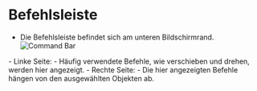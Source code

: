 # Befehlsleiste
- Die Befehlsleiste befindet sich am unteren Bildschirmrand.
![Command Bar](/img/command-bar.png)
<div class="dl">
- Linke Seite: 
   - Häufig verwendete Befehle, wie verschieben und drehen, werden hier angezeigt.
- Rechte Seite:
   - Die hier angezeigten Befehle hängen von den ausgewählten Objekten ab.
</div>